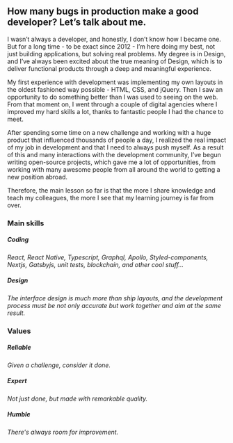 <article>

# How many bugs in production make a good developer? Let’s talk about me.

I wasn’t always a developer, and honestly, I don’t know how I became one. But for a long time - to be exact since 2012 - I’m here doing my best, not just building applications, but solving real problems. My degree is in Design, and I’ve always been excited about the true meaning of Design, which is to deliver functional products through a deep and meaningful experience.

My first experience with development was implementing my own layouts in the oldest fashioned way possible - HTML, CSS, and jQuery. Then I saw an opportunity to do something better than I was used to seeing on the web. From that moment on, I went through a couple of digital agencies where I improved my hard skills a lot, thanks to fantastic people I had the chance to meet.

After spending some time on a new challenge and working with a huge product that influenced thousands of people a day, I realized the real impact of my job in development and that I need to always push myself. As a result of this and many interactions with the development community, I’ve begun writing open-source projects, which gave me a lot of opportunities, from working with many awesome people from all around the world to getting a new position abroad.

Therefore, the main lesson so far is that the more I share knowledge and teach my colleagues, the more I see that my learning journey is far from over.

</article>

<aside>

### Main skills

##### Coding

_React, React Native, Typescript, Graphql, Apollo, Styled-components, Nextjs, Gatsbyjs, unit tests, blockchain, and other cool stuff..._

##### Design

_The interface design is much more than ship layouts, and the development process must be not only accurate but work together and aim at the same result._

<span>

### Values

##### Reliable

_Given a challenge, consider it done._

##### Expert

_Not just done, but made with remarkable quality._

##### Humble

_There's always room for improvement._

</span>

</aside>
